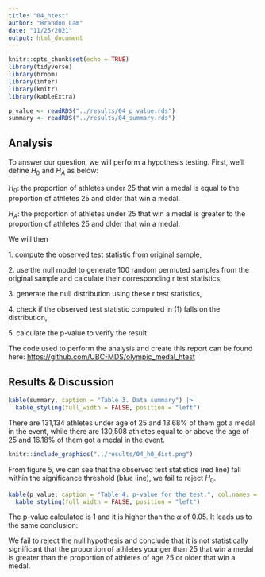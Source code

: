 ```yaml
---
title: "04_htest"
author: "Brandon Lam"
date: "11/25/2021"
output: html_document
---
```


```r
knitr::opts_chunk$set(echo = TRUE)
library(tidyverse)
library(broom)
library(infer)
library(knitr)
library(kableExtra)
```

```r
p_value <- readRDS("../results/04_p_value.rds")
summary <- readRDS("../results/04_summary.rds")
```

## Analysis

To answer our question, we will perform a hypothesis testing. First, we'll define $H_0$ and $H_A$ as below:

$H_0:$ the proportion of athletes under 25 that win a medal is equal to the proportion of athletes 25 and older that win a medal.

$H_A:$ the proportion of athletes under 25 that win a medal is greater to the proportion of athletes 25 and older that win a medal.

We will then

1\. compute the observed test statistic from original sample,

2\. use the null model to generate 100 random permuted samples from the original sample and calculate their corresponding r test statistics,

3\. generate the null distribution using these r test statistics,

4\. check if the observed test statistic computed in (1) falls on the distribution,

5\. calculate the p-value to verify the result

The code used to perform the analysis and create this report can be found here: [https://github.com/UBC-MDS/olympic_medal_htest](https://github.com/UBC-MDS/olympic_medal_htest/)

## Results & Discussion

```r
kable(summary, caption = "Table 3. Data summary") |>
  kable_styling(full_width = FALSE, position = "left")
```

There are 131,134 athletes under age of 25 and 13.68% of them got a medal in the event, while there are 130,508 athletes equal to or above the age of 25 and 16.18% of them got a medal in the event.

```r
knitr::include_graphics("../results/04_h0_dist.png")
```

From figure 5, we can see that the observed test statistics (red line) fall within the significance threshold (blue line), we fail to reject $H_0$.

```r
kable(p_value, caption = "Table 4. p-value for the test.", col.names = 'p-value') |>
  kable_styling(full_width = FALSE, position = "left")
```

The p-value calculated is 1 and it is higher than the $\alpha$ of 0.05. It leads us to the same conclusion:

We fail to reject the null hypothesis and conclude that it is not statistically significant that the proportion of athletes younger than 25 that win a medal is greater than the proportion of athletes of age 25 or older that win a medal.
